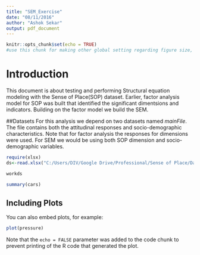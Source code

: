 ```yaml
---
title: "SEM_Exercise"
date: "08/11/2016"
author: "Ashok Sekar"
output: pdf_document
---
```


```r
knitr::opts_chunk$set(echo = TRUE)
#use this chunk for making other global setting regarding figure size, figure captions etc. 
```

# Introduction 

This document is about testing and performing Structural equation modeling with the Sense of Place(SOP) dataset. Earlier, factor analysis model for SOP was built that identified the significant dimentsions and indicators. Building on the factor model we build the SEM. 

##Datasets 
For this analysis we depend on two datasets named *mainFile*. The file contains both the attitudinal responses and socio-demographic characteristics. Note that for factor analysis the responses for dimensions were used. For SEM we would be using both SOP dimension and socio-demographic variables. 

```r

require(xlsx)
ds<-read.xlsx("C:/Users/DIV/Google Drive/Professional/Sense of Place/Data/Results/mainFile.xlsx",1)

workds


```

```r
summary(cars)
```

## Including Plots

You can also embed plots, for example:

```r
plot(pressure)
```

Note that the `echo = FALSE` parameter was added to the code chunk to prevent printing of the R code that generated the plot.
